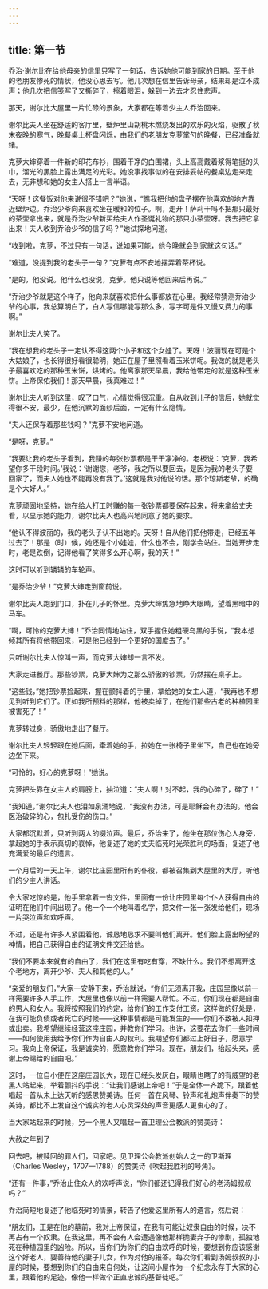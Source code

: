 ```yaml
---
---
---
```

title: 第一节
---




乔治·谢尔比在给他母亲的信里只写了一句话，告诉她他可能到家的日期。至于他的老朋友惨死的情状，他没心思去写。他几次想在信里告诉母亲，结果却是泣不成声；他几次把信笺写了又撕碎了，擦着眼泪，躲到一边去才忍住悲声。

那天，谢尔比大屋里一片忙碌的景象，大家都在等着少主人乔治回来。

谢尔比夫人坐在舒适的客厅里，壁炉里山胡桃木燃烧发出的欢乐的火焰，驱散了秋末夜晚的寒气，晚餐桌上杯盘闪烁，由我们的老朋友克萝掌勺的晚餐，已经准备就绪。

克萝大婶穿着一件新的印花布衫，围着干净的白围裙，头上高高戴着浆得笔挺的头巾，溜光的黑脸上露出满足的光彩。她没事找事似的在安排妥帖的餐桌边走来走去，无非想和她的女主人搭上一言半语。

“天呀！这餐饭对他来说很不错吧？”她说，“瞧我把他的盘子摆在他喜欢的地方靠近壁炉边。乔治少爷向来喜欢坐在暖和的位子。啊，走开！萨莉干吗不把那只最好的茶壶拿出来，就是乔治少爷新买给夫人作圣诞礼物的那只小茶壶呀。我去把它拿出来！夫人收到乔治少爷的信了吗？”她试探地问道。

“收到啦，克萝，不过只有一句话，说如果可能，他今晚就会到家就这句话。”

“难道，没提到我的老头子一句？”克萝有点不安地摆弄着茶杯说。

“是的，他没说。他什么也没说，克萝。他只说等他回来后再说。”

“乔治少爷就是这个样子，他向来就喜欢把什么事都放在心里。我经常猜测乔治少爷的心事，我总算明白了，白人写信哪能写那么多，写字可是件又慢又费力的事啊。”

谢尔比夫人笑了。

“我在想我的老头子一定认不得这两个小子和这个女娃了。天呀！波丽现在可是个大姑娘了，也长得很好看很聪明，她正在屋子里照看着玉米饼呢。我做的就是老头子最喜欢吃的那种玉米饼，烘烤的。他离家那天早晨，我给他带走的就是这种玉米饼。上帝保佑我们！那天早晨，我真难过！”

谢尔比夫人听到这里，叹了口气，心情觉得很沉重。自从收到儿子的信后，她就觉得很不安，最少，在他沉默的面纱后面，一定有什么隐情。

“夫人还保存着那些钱吗？”克萝不安地问道。

“是呀，克萝。”

“我要让我的老头子看到，我赚的每张钞票都是干干净净的。老板说：‘克萝，我希望你多干段时间。’我说：‘谢谢您，老爷，我之所以要回去，是因为我的老头子要回家了，而夫人她也不能再没有我了。’这就是我对他说的话。那个琼斯老爷，的确是个大好人。”

克萝顽固地坚持，她在给人打工时赚的每一张钞票都要保存起来，将来拿给丈夫看，以显示她的能力，谢尔比夫人也高兴地同意了她的要求。

“他认不得波丽的，我的老头子认不出她的。天呀！自从他们把他带走，已经五年过去了！那是（时）候，她还是个小娃娃，什么也不会，刚学会站住。当她开步走时，老是跌倒，记得他看了笑得多么开心啊，我的天！”

这时可以听到辚辚的车轮声。

“是乔治少爷！”克萝大婶走到窗前说。

谢尔比夫人跑到门口，扑在儿子的怀里。克萝大婶焦急地睁大眼睛，望着黑暗中的马车。

“啊，可怜的克萝大婶！”乔治同情地站住，双手握住她粗硬乌黑的手说，“我本想倾其所有将他带回来，可是他已经到一个更好的国度去了。”

只听谢尔比夫人惊叫一声，而克萝大婶却一言不发。

大家走进餐厅。那些钞票，克萝大婶为之那么骄傲的钞票，仍然摆在桌子上。

“这些钱，”她把钞票捡起来，握在颤抖着的手里，拿给她的女主人道，“我再也不想见到听到它们了。正如我所预料的那样，他被卖掉了，在他们那些古老的种植园里被害死了！”

克萝转过身，骄傲地走出了餐厅。

谢尔比夫人轻轻跟在她后面，牵着她的手，拉她在一张椅子里坐下，自己也在她旁边坐下来。

“可怜的，好心的克萝呀！”她说。

克萝把头靠在女主人的肩膀上，抽泣道：“夫人啊！对不起，我的心碎了，碎了！”

“我知道，”谢尔比夫人也泪如泉涌地说，“我没有办法，可是耶稣会有办法的。他会医治破碎的心，包扎受伤的伤口。”

大家都沉默着，只听到两人的啜泣声。最后，乔治来了，他坐在那位伤心人身旁，拿起她的手表示真切的哀悼，他复述了她的丈夫临死时光荣胜利的场面，复述了他充满爱的最后的遗言。

一个月后的一天上午，谢尔比庄园里所有的仆役，都被召集到大屋里的大厅，听他们的少主人讲话。

令大家吃惊的是，他手里拿着一沓文件，里面有一份让庄园里每个仆人获得自由的证明在他们中间出现了。他一个一个地叫着名字，把文件一张一张发给他们，现场一片哭泣声和欢呼声。

不过，还是有许多人紧围着他，诚恳地恳求不要叫他们离开。他们脸上露出盼望的神情，把自己获得自由的证明文件交还给他。

“我们不要本来就有的自由了，我们在这里有吃有穿，不缺什么。我们不想离开这个老地方，离开少爷、夫人和其他的人。”

“亲爱的朋友们，”大家一安静下来，乔治就说，“你们无须离开我，庄园里像以前一样需要许多人手工作，大屋里也像以前一样需要人帮忙。不过，你们现在都是自由的男人和女人。我将按照我们的约定，给你们的工作支付工资。这样做的好处是，在我可能负债或者死亡的时候——这种事情都是可能发生的——你们不致被人扣押或出卖。我希望继续经营这座庄园，并教你们学习。也许，这要花去你们一些时间——如何使用我给予你们作为自由人的权利。我期望你们都过上好日子，愿意学习。我向上帝保证，我是诚实的，愿意教你们学习。现在，朋友们，抬起头来，感谢上帝赐给的自由吧。”

这时，一位自小便在这座庄园长大，现在已经头发灰白，眼睛也瞎了的有威望的老黑人站起来，举着颤抖的手说：“让我们感谢上帝吧！”于是全体一齐跪下，跟着他唱起一首从未上达天听的感恩赞美诗。任何一首在风琴、铃声和礼炮声伴奏下的赞美诗，都比不上发自这个诚实的老人心灵深处的声音更感人更衷心的了。

当大家站起来的时候，另一个黑人又唱起一首卫理公会教派的赞美诗：

大赦之年到了

回去吧，被赎回的罪人们，回家吧。见卫理公会教派创始人之一的卫斯理（Charles Wesley，1707—1788）的赞美诗《吹起我胜利的号角》。

“还有一件事，”乔治止住众人的欢呼声说，“你们都还记得我们好心的老汤姆叔叔吗？”

乔治简短地复述了他临死时的情景，转告了他爱这里所有人的遗言，然后说：

“朋友们，正是在他的墓前，我对上帝保证，在我有可能让奴隶自由的时候，决不再占有一个奴隶。在我这里，再不会有人会遭遇像他那样抛妻弃子的惨剧，孤独地死在种植园里的凶险。所以，当你们为你们的自由欢呼的时候，要想到你应该感谢这个好老人，要善待他的妻子儿女，作为对他的报答。每次你们看到汤姆叔叔的小屋的时候，要想到你们的自由来自何处，让这间小屋作为一个纪念永存于大家的心里，跟着他的足迹，像他一样做个正直忠诚的基督徒吧。”